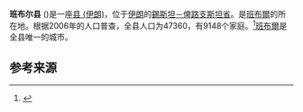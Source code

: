 {{Infobox settlement
|name          = 班布尔县
|other_name             =
|native_name            = شهرستان بمپور
|settlement_type        = [[县_(伊朗)|县 (伊朗)]]
|image_skyline          = 
|imagesize              = 
|image_caption          = 
|image_map              = 
|map_caption            = 
|pushpin_map            = 
|pushpin_label_position = right
|pushpin_map_caption    =
|coordinates_display    = inline,title
|coordinates_region     = IR
|subdivision_type       = [[世界政區索引|世界政區索引]]
|subdivision_name       = {{flag|Iran}}
|subdivision_type1      = [[伊朗省份|伊朗省份]]
|subdivision_name1      = [[錫斯坦－俾路支斯坦省|錫斯坦－俾路支斯坦省]]
|seat_type              = [[首都|首都]]
|seat                   = [[班布爾|班布爾]]
|parts_type             = [[Bakhsh|Bakhsh]] (Districts)
| parts_style             = para
| parts                   = 
| p1                      = {{tsl|en|Central District (Bampur County)||Central District}}
|leader_title           = 
|leader_name            =
|established_title      = 
|established_date       = 
|area_total_km2           = 
|population_as_of               = 2006
|population_footnotes           =
|population_total               =47360
|population_density_km2         =
|latd=|latm=|lats=|latNS=N
|longd=|longm=|longs=|longEW=E
|timezone=[[伊朗標準時間|伊朗標準時間]]
|utc_offset=+3:30
|timezone_DST=[[伊朗標準時間|伊朗標準時間]]
|utc_offset_DST=+4:30
|elevation_footnotes    =  
|elevation_m            = 
|elevation_ft           =
|website                = 
|footnotes              = 
}}
'''班布尔县''' ({{lang-fa|شهرستان بمپور}})是一座[[县_(伊朗)|县 (伊朗)]]，位于[[伊朗|伊朗]]的[[錫斯坦－俾路支斯坦省|錫斯坦－俾路支斯坦省]]。是[[班布爾|班布爾]]的所在地。根据2006年的人口普查，全县人口为47360，有9148个家庭。<ref>{{IranCensus2006|11}}</ref>[[班布爾|班布爾]]是全县唯一的城市。

==参考来源==
{{reflist}}

{{Sistan and Baluchestan Province}}

{{coord missing|Iran}}

{{tsl|en|Category:Bampur County|| }}
{{tsl|en|Category:Counties of Sistan and Baluchestan Province||Category:Counties of Sistan and Baluchestan Province}}
{{tsl|en|Category:2013 establishments in Iran||Category:2013 establishments in Iran}}